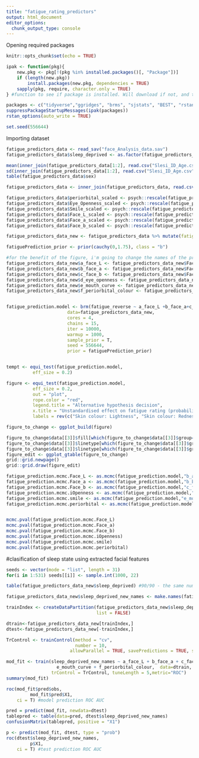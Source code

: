 ```yaml
---
title: "fatigue_rating_predictors"
output: html_document
editor_options: 
  chunk_output_type: console
---
```

Opening required packages
```r
knitr::opts_chunk$set(echo = TRUE)

ipak <- function(pkg){
    new.pkg <- pkg[!(pkg %in% installed.packages()[, "Package"])]
    if (length(new.pkg)) 
        install.packages(new.pkg, dependencies = TRUE)
    sapply(pkg, require, character.only = TRUE)
} #function to see if package is installed. Will download if not, and then opens it.

packages <- c("tidyverse","ggridges", "brms", "sjstats", "BEST", "rstan", "MCMC.qpcr", "haven", "caret","pscl")
suppressPackageStartupMessages(ipak(packages))
rstan_options(auto_write = TRUE)

set.seed(556644)
```

Importing dataset
```r
fatigue_predictors_data <- read_sav("face_Analysis_data.sav")
fatigue_predictors_data$sleep_deprived <- as.factor(fatigue_predictors_data$sleep_deprived)

mean(inner_join(fatigue_predictors_data[1:2], read.csv("Slesi_ID_Age.csv"))$Age)
sd(inner_join(fatigue_predictors_data[1:2], read.csv("Slesi_ID_Age.csv"))$Age)
table(fatigue_predictors_data$sex)

fatigue_predictors_data <- inner_join(fatigue_predictors_data, read.csv("foreheadMinusPeriorbital.csv"))

fatigue_predictors_data$periorbital_scaled <- psych::rescale(fatigue_predictors_data$Average_L, mean = 0, sd = 0.25, df =F)
fatigue_predictors_data$Eye_Openness_scaled <- psych::rescale(fatigue_predictors_data$Eye_Openness_DP, mean = 0, sd = 0.25, df =F)
fatigue_predictors_data$Smile_scaled <- psych::rescale(fatigue_predictors_data$Smile, mean = 0, sd = 0.25, df =F)
fatigue_predictors_data$Face_L_scaled <- psych::rescale(fatigue_predictors_data$Face_L, mean = 0, sd = 0.25, df =F)
fatigue_predictors_data$Face_a_scaled <- psych::rescale(fatigue_predictors_data$Face_a, mean = 0, sd = 0.25, df =F)
fatigue_predictors_data$Face_b_scaled <- psych::rescale(fatigue_predictors_data$Face_b, mean = 0, sd = 0.25, df =F)

fatigue_predictors_data_new <- fatigue_predictors_data %>% mutate(fatigue_reverse = (max(Tiredness)-Tiredness)+1)

```

```r
fatiguePrediction_prior <- prior(cauchy(0,1.75), class = "b")

#for the benefit of the figure, i'm going to change the names of the predictors
fatigue_predictors_data_new$a_face_L <- fatigue_predictors_data_new$Face_L_scaled
fatigue_predictors_data_new$b_face_a <- fatigue_predictors_data_new$Face_a_scaled
fatigue_predictors_data_new$c_face_b <- fatigue_predictors_data_new$Face_b_scaled
fatigue_predictors_data_new$d_eye_openness <- fatigue_predictors_data_new$Eye_Openness_scaled
fatigue_predictors_data_new$e_mouth_curve <- fatigue_predictors_data_new$Smile_scaled
fatigue_predictors_data_new$f_periorbital_colour <- fatigue_predictors_data_new$periorbital_scaled


fatigue_prediction.model <- brm(fatigue_reverse ~ a_face_L +b_face_a+c_face_b +d_eye_openness+e_mouth_curve+f_periorbital_colour, 
                       data=fatigue_predictors_data_new, 
                       cores = 4,
                       chains = 15,
                       iter = 10000,
                       warmup = 1000,
                       sample_prior = T,
                       seed = 556644,
                       prior = fatiguePrediction_prior)


tempt <- equi_test(fatigue_prediction.model, 
          eff_size = 0.2)

figure <- equi_test(fatigue_prediction.model, 
          eff_size = 0.2, 
          out = "plot",
          rope.color = "red",
          legend.title = "Alternative hypothesis decision",
          x.title = "Unstandardised effect on fatigue rating (probability distribution)",
          labels = rev(c("Skin colour: Lightness", "Skin colour: Redness", "Skin colour: Yellowness", "Eye-openness","Mouth curvature", "Periorbital darkness"))) + theme_ridges() + theme(legend.position = "none")

figure_to_change <- ggplot_build(figure)

figure_to_change$data[[3]]$fill[which(figure_to_change$data[[3]]$group==4)] <- "#00b159"
figure_to_change$data[[3]]$linetype[which(figure_to_change$data[[3]]$group==5)] <- 0
figure_to_change$data[[3]]$linetype[which(figure_to_change$data[[3]]$group==6)] <- 0
figure_edit <- ggplot_gtable(figure_to_change)
grid::grid.newpage()
grid::grid.draw(figure_edit)

fatigue_prediction.mcmc.Face_L <- as.mcmc(fatigue_prediction.model,"b_a_face_L", combine_chains = T) 
fatigue_prediction.mcmc.Face_a <- as.mcmc(fatigue_prediction.model,"b_b_face_a", combine_chains = T) 
fatigue_prediction.mcmc.Face_b <- as.mcmc(fatigue_prediction.model,"c_face_b", combine_chains = T) 
fatigue_prediction.mcmc.iOpenness <- as.mcmc(fatigue_prediction.model,"b_d_eye_openness", combine_chains = T)
fatigue_prediction.mcmc.smile <- as.mcmc(fatigue_prediction.model,"e_mouth_curve", combine_chains = T)
fatigue_prediction.mcmc.periorbital <- as.mcmc(fatigue_prediction.model,"f_periorbital_colour", combine_chains = T)


mcmc.pval(fatigue_prediction.mcmc.Face_L)
mcmc.pval(fatigue_prediction.mcmc.Face_a)
mcmc.pval(fatigue_prediction.mcmc.Face_b)
mcmc.pval(fatigue_prediction.mcmc.iOpenness)
mcmc.pval(fatigue_prediction.mcmc.smile)
mcmc.pval(fatigue_prediction.mcmc.periorbital)
```

#clasification of sleep state using extracted facial features
```r
seeds <- vector(mode = "list", length = 31)
for(i in 1:531) seeds[[i]] <- sample.int(1000, 22)

table(fatigue_predictors_data_new$sleep_deprived) #90/90 - the same number in each condition

fatigue_predictors_data_new$sleep_deprived_new_names <- make.names(fatigue_predictors_data_new$sleep_deprived)

trainIndex <- createDataPartition(fatigue_predictors_data_new$sleep_deprived_new_names, p = .7, 
                                  list = FALSE)

dtrain<-fatigue_predictors_data_new[trainIndex,]
dtest<-fatigue_predictors_data_new[-trainIndex,]

TrControl <- trainControl(method = "cv",
                          number = 10,
                        allowParallel = TRUE, savePredictions = TRUE, seeds = seeds, summaryFunction=twoClassSummary, classProbs=TRUE)

mod_fit <- train(sleep_deprived_new_names ~ a_face_L + b_face_a + c_face_b + d_eye_openness + 
                   e_mouth_curve + f_periorbital_colour,  data=dtrain, method="glm", family="binomial",
                 trControl = TrControl, tuneLength = 5,metric="ROC")
summary(mod_fit)

roc(mod_fit$pred$obs,
         mod_fit$pred$X1,
    ci = T) #model prediction ROC AUC

pred = predict(mod_fit, newdata=dtest)
tablepred <- table(data=pred, dtest$sleep_deprived_new_names)
confusionMatrix(tablepred, positive = "X1")

p <- predict(mod_fit, dtest, type = "prob")
roc(dtest$sleep_deprived_new_names,
         p$X1,
    ci = T) #test prediction ROC AUC
```

